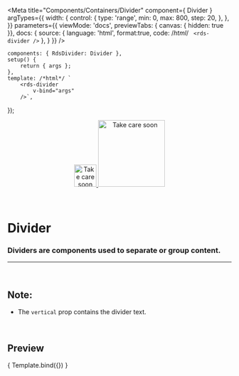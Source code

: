 
<Meta
	title="Components/Containers/Divider"
	component={ Divider }
	argTypes={{
		width: {
			control: {
				type: 'range',
				min: 0,
				max: 800,
				step: 20,
			},
		},
	}}
	parameters={{
		viewMode: 'docs',
		previewTabs: { canvas: { hidden: true }},
		docs: {
			source: {
				language: 'html',
				format:true,
				code: /*html*/ `
<rds-divider />`
			},
		}
	}}
/>

	components: { RdsDivider: Divider },
	setup() {
		return { args };
	},
	template: /*html*/ `
		<rds-divider
			v-bind="args" 
		/>`,
});

<div align="center" style={{display: 'flex'}}>
    <a href="https://rahulaher.netlify.app">
        <img src="../../../public/img/logo/glyph-black-colored.svg" alt="Take care soon" width="50" />
        <img src="../../../public/img/logo/word-black-colored.svg" alt="Take care soon" width="150" />
    </a>
</div>

<br />
<br />


# Divider

### Dividers are components used to separate or group content.
---
<br />

## Note:
- The `vertical` prop contains the divider text.

<br />

## Preview

<Canvas>
	<Story
		name="Divider"
		args={{
			width: 150,
		}}
	>
		{ Template.bind({}) }
	</Story>
</Canvas>

<ArgsTable story="Divider" />

